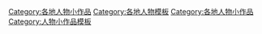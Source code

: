 [[Category:各地人物小作品|Category:各地人物小作品]]
[[Category:各地人物模板|Category:各地人物模板]]
[[Category:各地人物小作品|Category:各地人物小作品]]
[[Category:人物小作品模板|Category:人物小作品模板]]